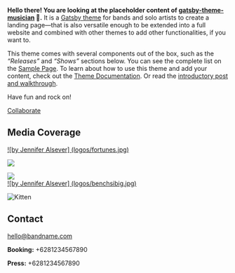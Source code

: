 <Banner />

<Container>

**Hello there! You are looking at the placeholder content of [gatsby-theme-musician](https://github.com/ekafyi/gatsby-theme-musician) 🎸.** It is a [Gatsby theme](https://www.gatsbyjs.org/docs/themes/what-are-gatsby-themes/) for bands and solo artists to create a landing page—that is also versatile enough to be extended into a full website and combined with other themes to add other functionalities, if you want to.

This theme comes with several components out of the box, such as the _“Releases”_ and _“Shows”_ sections below. You can see the complete list on the [Sample Page](/sample-page). To learn about how to use this theme and add your content, check out the [Theme Documentation](https://github.com/ekafyi/gatsby-theme-musician/tree/master/docs). Or read the [introductory post and walkthrough](https://dev.to/ekafyi/make-a-landing-page-for-your-band-in-30-minutes-with-gatsby-theme-musician-2227).

Have fun and rock on!

<p className="text-center">
  <a class="gtm-button" href="https://github.com/ekafyi/gatsby-theme-musician/tree/master/docs" rel="external">
    Collaborate
  </a>
</p>


## Media Coverage


[![by Jennifer Alsever]   (logos/fortunes.jpg) ](https://fortune.com/longform/ai-artificial-intelligence-medicine-healthcare-pharmaceutical-industry/)

![](logos/science.png)  

 ![](logos/pharmatech.png)  
 [![by Jennifer Alsever]   (logos/benchsibig.jpg) ](https://fortune.com/longform/ai-artificial-intelligence-medicine-healthcare-pharmaceutical-industry/)

![Kitten](logos/compchems.jpeg)



<Releases releases={props.releases} />

<Shows shows={props.shows} />

## Contact

<!--
  The `id="contact"` attribute below is for creating internal anchor link.
  You can remove/change it, but make sure you edit the corresponding link
  in src/gatsby-theme-musician/config/navigation.yml
  See: https://learn.freecodecamp.org/responsive-web-design/basic-html-and-html5/link-to-internal-sections-of-a-page-with-anchor-elements/
-->

<div id="contact" className="text-center">

hello@bandname.com

**Booking:** +6281234567890

**Press:** +6281234567890

</div>

</Container>
